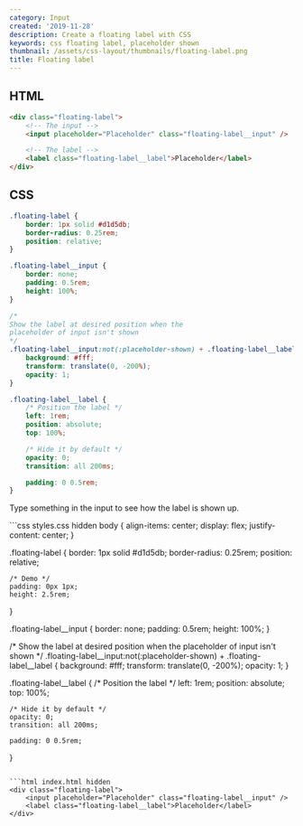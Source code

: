 ```yaml
---
category: Input
created: '2019-11-28'
description: Create a floating label with CSS
keywords: css floating label, placeholder shown
thumbnail: /assets/css-layout/thumbnails/floating-label.png
title: Floating label
---
```


## HTML

```html
<div class="floating-label">
    <!-- The input -->
    <input placeholder="Placeholder" class="floating-label__input" />

    <!-- The label -->
    <label class="floating-label__label">Placeholder</label>
</div>
```

## CSS

```css
.floating-label {
    border: 1px solid #d1d5db;
    border-radius: 0.25rem;
    position: relative;
}

.floating-label__input {
    border: none;
    padding: 0.5rem;
    height: 100%;
}

/*
Show the label at desired position when the
placeholder of input isn't shown
*/
.floating-label__input:not(:placeholder-shown) + .floating-label__label {
    background: #fff;
    transform: translate(0, -200%);
    opacity: 1;
}

.floating-label__label {
    /* Position the label */
    left: 1rem;
    position: absolute;
    top: 100%;

    /* Hide it by default */
    opacity: 0;
    transition: all 200ms;

    padding: 0 0.5rem;
}
```

Type something in the input to see how the label is shown up.

<Playground>
```css styles.css hidden
body {
    align-items: center;
    display: flex;
    justify-content: center;
}

.floating-label {
    border: 1px solid #d1d5db;
    border-radius: 0.25rem;
    position: relative;

    /* Demo */
    padding: 0px 1px;
    height: 2.5rem;
}

.floating-label__input {
    border: none;
    padding: 0.5rem;
    height: 100%;
}

/*
Show the label at desired position when the
placeholder of input isn't shown
*/
.floating-label__input:not(:placeholder-shown) + .floating-label__label {
    background: #fff;
    transform: translate(0, -200%);
    opacity: 1;
}

.floating-label__label {
    /* Position the label */
    left: 1rem;
    position: absolute;
    top: 100%;

    /* Hide it by default */
    opacity: 0;
    transition: all 200ms;

    padding: 0 0.5rem;
}
```

```html index.html hidden
<div class="floating-label">
    <input placeholder="Placeholder" class="floating-label__input" />
    <label class="floating-label__label">Placeholder</label>
</div>
```
</Playground>
